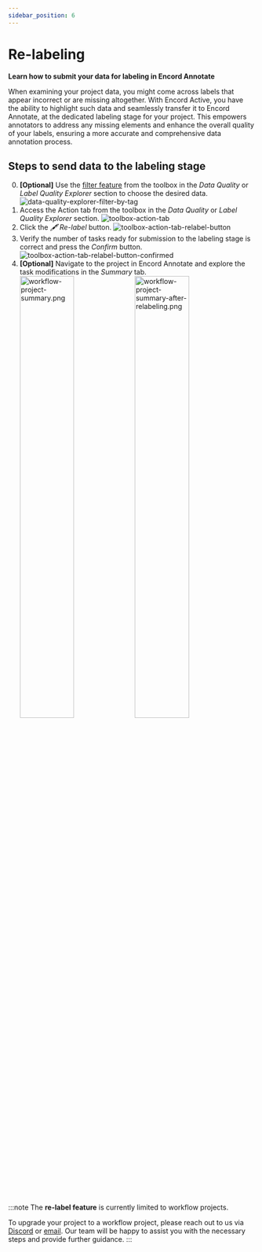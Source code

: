 ```yaml
---
sidebar_position: 6
---
```


# Re-labeling

**Learn how to submit your data for labeling in Encord Annotate**

When examining your project data, you might come across labels that appear incorrect or are missing altogether.
With Encord Active, you have the ability to highlight such data and seamlessly transfer it to Encord Annotate, at the dedicated labeling stage for your project.
This empowers annotators to address any missing elements and enhance the overall quality of your labels, ensuring a more accurate and comprehensive data annotation process.

## Steps to send data to the labeling stage

0. **[Optional]** Use the [filter feature](../user-guide/filtering) from the toolbox in the _Data Quality_ or _Label Quality_ _Explorer_ section to choose the desired data.
   ![data-quality-explorer-filter-by-tag](../images/user-guide/data-quality-explorer-filter-by-tag.png)
1. Access the Action tab from the toolbox in the _Data Quality_ or _Label Quality_ _Explorer_ section.
   ![toolbox-action-tab](../images/user-guide/toolbox-action-tab.png)
2. Click the _🖋 Re-label_ button.
   ![toolbox-action-tab-relabel-button](../images/user-guide/toolbox-action-tab-relabel-button.png)
3. Verify the number of tasks ready for submission to the labeling stage is correct and press the _Confirm_ button.  
   ![toolbox-action-tab-relabel-button-confirmed](../images/user-guide/toolbox-action-tab-relabel-button-confirmed.png)
4. **[Optional]** Navigate to the project in Encord Annotate and explore the task modifications in the _Summary_ tab.
   <div style={{display: "flex", justifyContent: "space-between"}}>
     <img src="https://raw.githubusercontent.com/encord-team/encord-active/docs/add-screenshots-in-relabel-feature/docs/docs/images/user-guide/workflow-project-summary.png" width="48%" style={{marginRight: "4%"}} alt="workflow-project-summary.png"/>
     <img src="https://raw.githubusercontent.com/encord-team/encord-active/docs/add-screenshots-in-relabel-feature/docs/docs/images/user-guide/workflow-project-summary-after-relabeling.png" width="48%" alt="workflow-project-summary-after-relabeling.png"/>
   </div>

:::note
The **re-label feature** is currently limited to workflow projects.

To upgrade your project to a workflow project, please reach out to us via [Discord][join-discord] or [email][ea-email].
Our team will be happy to assist you with the necessary steps and provide further guidance.
:::

[join-discord]: https://discord.gg/TU6yT7Uvx3
[ea-email]: mailto:active@encord.com

